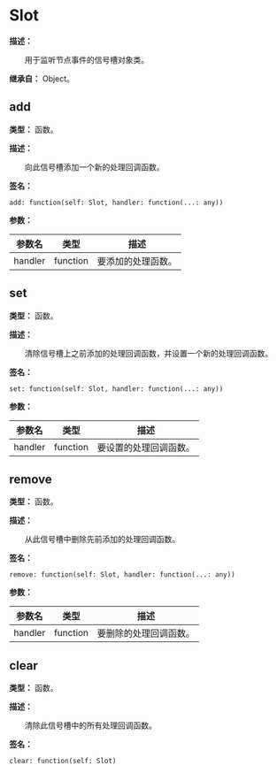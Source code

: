 
# Slot

**描述：**

&emsp;&emsp;用于监听节点事件的信号槽对象类。

**继承自：** Object。

## add

**类型：** 函数。

**描述：**

&emsp;&emsp;向此信号槽添加一个新的处理回调函数。

**签名：**
```tl
add: function(self: Slot, handler: function(...: any))
```

**参数：**

| 参数名 | 类型 | 描述 |
| --- | --- | --- |
| handler | function | 要添加的处理函数。 |

## set

**类型：** 函数。

**描述：**

&emsp;&emsp;清除信号槽上之前添加的处理回调函数，并设置一个新的处理回调函数。

**签名：**
```tl
set: function(self: Slot, handler: function(...: any))
```

**参数：**

| 参数名 | 类型 | 描述 |
| --- | --- | --- |
| handler | function | 要设置的处理回调函数。 |

## remove

**类型：** 函数。

**描述：**

&emsp;&emsp;从此信号槽中删除先前添加的处理回调函数。

**签名：**
```tl
remove: function(self: Slot, handler: function(...: any))
```

**参数：**

| 参数名 | 类型 | 描述 |
| --- | --- | --- |
| handler | function | 要删除的处理回调函数。 |

## clear

**类型：** 函数。

**描述：**

&emsp;&emsp;清除此信号槽中的所有处理回调函数。

**签名：**
```tl
clear: function(self: Slot)
```